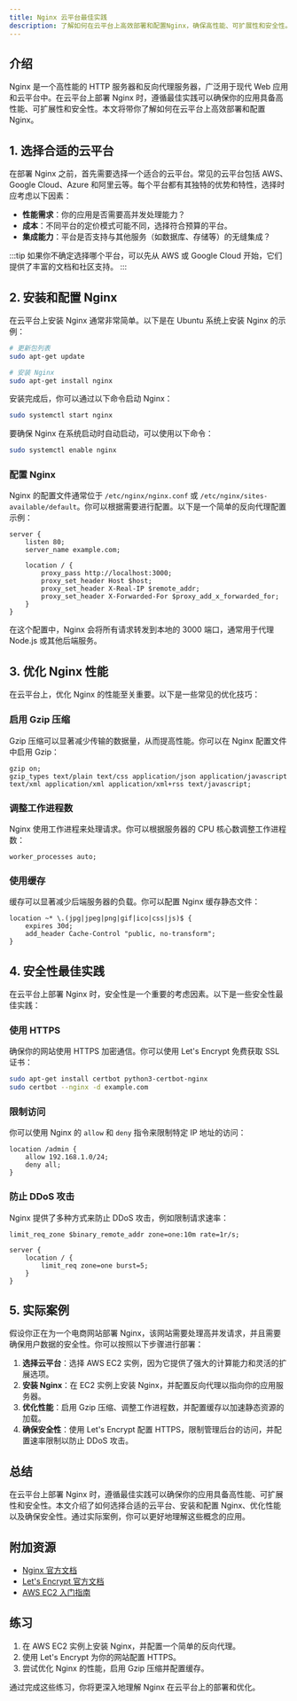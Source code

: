 ```yaml
---
title: Nginx 云平台最佳实践
description: 了解如何在云平台上高效部署和配置Nginx，确保高性能、可扩展性和安全性。本文面向初学者，提供逐步指导和实际案例。
---
```


## 介绍

Nginx 是一个高性能的 HTTP 服务器和反向代理服务器，广泛用于现代 Web 应用和云平台中。在云平台上部署 Nginx 时，遵循最佳实践可以确保你的应用具备高性能、可扩展性和安全性。本文将带你了解如何在云平台上高效部署和配置 Nginx。

## 1. 选择合适的云平台

在部署 Nginx 之前，首先需要选择一个适合的云平台。常见的云平台包括 AWS、Google Cloud、Azure 和阿里云等。每个平台都有其独特的优势和特性，选择时应考虑以下因素：

- **性能需求**：你的应用是否需要高并发处理能力？
- **成本**：不同平台的定价模式可能不同，选择符合预算的平台。
- **集成能力**：平台是否支持与其他服务（如数据库、存储等）的无缝集成？

:::tip
如果你不确定选择哪个平台，可以先从 AWS 或 Google Cloud 开始，它们提供了丰富的文档和社区支持。
:::

## 2. 安装和配置 Nginx

在云平台上安装 Nginx 通常非常简单。以下是在 Ubuntu 系统上安装 Nginx 的示例：

```bash
# 更新包列表
sudo apt-get update

# 安装 Nginx
sudo apt-get install nginx
```

安装完成后，你可以通过以下命令启动 Nginx：

```bash
sudo systemctl start nginx
```

要确保 Nginx 在系统启动时自动启动，可以使用以下命令：

```bash
sudo systemctl enable nginx
```

### 配置 Nginx

Nginx 的配置文件通常位于 `/etc/nginx/nginx.conf` 或 `/etc/nginx/sites-available/default`。你可以根据需要进行配置。以下是一个简单的反向代理配置示例：

```nginx
server {
    listen 80;
    server_name example.com;

    location / {
        proxy_pass http://localhost:3000;
        proxy_set_header Host $host;
        proxy_set_header X-Real-IP $remote_addr;
        proxy_set_header X-Forwarded-For $proxy_add_x_forwarded_for;
    }
}
```

在这个配置中，Nginx 会将所有请求转发到本地的 3000 端口，通常用于代理 Node.js 或其他后端服务。

## 3. 优化 Nginx 性能

在云平台上，优化 Nginx 的性能至关重要。以下是一些常见的优化技巧：

### 启用 Gzip 压缩

Gzip 压缩可以显著减少传输的数据量，从而提高性能。你可以在 Nginx 配置文件中启用 Gzip：

```nginx
gzip on;
gzip_types text/plain text/css application/json application/javascript text/xml application/xml application/xml+rss text/javascript;
```

### 调整工作进程数

Nginx 使用工作进程来处理请求。你可以根据服务器的 CPU 核心数调整工作进程数：

```nginx
worker_processes auto;
```

### 使用缓存

缓存可以显著减少后端服务器的负载。你可以配置 Nginx 缓存静态文件：

```nginx
location ~* \.(jpg|jpeg|png|gif|ico|css|js)$ {
    expires 30d;
    add_header Cache-Control "public, no-transform";
}
```

## 4. 安全性最佳实践

在云平台上部署 Nginx 时，安全性是一个重要的考虑因素。以下是一些安全性最佳实践：

### 使用 HTTPS

确保你的网站使用 HTTPS 加密通信。你可以使用 Let's Encrypt 免费获取 SSL 证书：

```bash
sudo apt-get install certbot python3-certbot-nginx
sudo certbot --nginx -d example.com
```

### 限制访问

你可以使用 Nginx 的 `allow` 和 `deny` 指令来限制特定 IP 地址的访问：

```nginx
location /admin {
    allow 192.168.1.0/24;
    deny all;
}
```

### 防止 DDoS 攻击

Nginx 提供了多种方式来防止 DDoS 攻击，例如限制请求速率：

```nginx
limit_req_zone $binary_remote_addr zone=one:10m rate=1r/s;

server {
    location / {
        limit_req zone=one burst=5;
    }
}
```

## 5. 实际案例

假设你正在为一个电商网站部署 Nginx，该网站需要处理高并发请求，并且需要确保用户数据的安全性。你可以按照以下步骤进行部署：

1. **选择云平台**：选择 AWS EC2 实例，因为它提供了强大的计算能力和灵活的扩展选项。
2. **安装 Nginx**：在 EC2 实例上安装 Nginx，并配置反向代理以指向你的应用服务器。
3. **优化性能**：启用 Gzip 压缩、调整工作进程数，并配置缓存以加速静态资源的加载。
4. **确保安全性**：使用 Let's Encrypt 配置 HTTPS，限制管理后台的访问，并配置速率限制以防止 DDoS 攻击。

## 总结

在云平台上部署 Nginx 时，遵循最佳实践可以确保你的应用具备高性能、可扩展性和安全性。本文介绍了如何选择合适的云平台、安装和配置 Nginx、优化性能以及确保安全性。通过实际案例，你可以更好地理解这些概念的应用。

## 附加资源

- [Nginx 官方文档](https://nginx.org/en/docs/)
- [Let's Encrypt 官方文档](https://letsencrypt.org/docs/)
- [AWS EC2 入门指南](https://aws.amazon.com/ec2/getting-started/)

## 练习

1. 在 AWS EC2 实例上安装 Nginx，并配置一个简单的反向代理。
2. 使用 Let's Encrypt 为你的网站配置 HTTPS。
3. 尝试优化 Nginx 的性能，启用 Gzip 压缩并配置缓存。

通过完成这些练习，你将更深入地理解 Nginx 在云平台上的部署和优化。